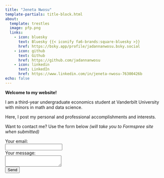 ```yaml
---
title: "Jeneta Nwosu"
template-partials: title-block.html
about:
  template: trestles
  image: pfp.png
  links:
    - icon: bluesky
      text: Bluesky {{< iconify fa6-brands:square-bluesky >}}
      href: https://bsky.app/profile/jadannanwosu.bsky.social
    - icon: github
      text: Github
      href: https://github.com/jadannanwosu
    - icon: linkedin
      text: LinkedIn
      href: https://www.linkedin.com/in/jeneta-nwosu-76300426b
echo: false
---
```


**Welcome to my website!**

I am a third-year undergraduate economics student at Vanderbilt University with minors in math and data science.

Here, I post my personal and professional accomplishments and interests.

Want to contact me? Use the form below *(will take you to Formspree site when submitted)*


```{=html}


<form
  action="https://formspree.io/f/mzbndeqz"
  method="POST"
>
  <label>
    Your email:  <br>
    <input type="email" name="email">
  </label>
  <br>
  <label>
    Your message:  <br>
    <textarea name="message"></textarea>
  </label>
  <!-- your other form fields go here -->
  <br>
  <button type="submit">Send</button>
</form>

```


